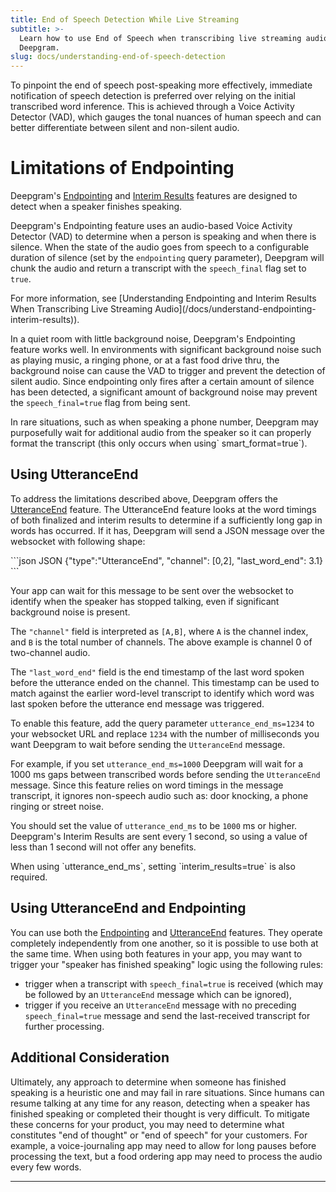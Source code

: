 ```yaml
---
title: End of Speech Detection While Live Streaming
subtitle: >-
  Learn how to use End of Speech when transcribing live streaming audio with
  Deepgram.
slug: docs/understanding-end-of-speech-detection
---
```



To pinpoint the end of speech post-speaking more effectively, immediate notification of speech detection is preferred over relying on the initial transcribed word inference. This is achieved through a Voice Activity Detector (VAD), which gauges the tonal nuances of human speech and can better differentiate between silent and non-silent audio.

# Limitations of Endpointing

Deepgram's [Endpointing](/docs/endpointing) and [Interim Results](/docs/interim-results) features are designed to detect when a speaker finishes speaking.

Deepgram's Endpointing feature uses an audio-based Voice Activity Detector (VAD) to determine when a person is speaking and when there is silence. When the state of the audio goes from speech to a configurable duration of silence (set by the `endpointing` query parameter), Deepgram will chunk the audio and return a transcript with the `speech_final` flag set to `true`.

<Info>
  For more information, see [Understanding Endpointing and Interim Results When Transcribing Live Streaming Audio](/docs/understand-endpointing-interim-results)).
</Info>

In a quiet room with little background noise, Deepgram's Endpointing feature works well. In environments with significant background noise such as playing music, a ringing phone, or at a fast food drive thru, the background noise can cause the VAD to trigger and prevent the detection of silent audio. Since endpointing only fires after a certain amount of silence has been detected, a significant amount of background noise may prevent the `speech_final=true` flag from being sent.

<Info>
  In rare situations, such as when speaking a phone number, Deepgram may purposefully wait for additional audio from the speaker so it can properly format the transcript (this only occurs when using` smart_format=true`).
</Info>

## Using UtteranceEnd

To address the limitations described above, Deepgram offers the [UtteranceEnd](/docs/utterance-end) feature. The UtteranceEnd feature looks at the word timings of both finalized and interim results to determine if a sufficiently long gap in words has occurred. If it has, Deepgram will send a JSON message over the websocket with following shape:

<CodeGroup>
  ```json JSON
  {"type":"UtteranceEnd", "channel": [0,2], "last_word_end": 3.1}
  ```
</CodeGroup>

Your app can wait for this message to be sent over the websocket to identify when the speaker has stopped talking, even if significant background noise is present.

The `"channel"` field is interpreted as `[A,B]`, where `A` is the channel index, and `B` is the total number of channels. The above example is channel 0 of two-channel audio.

The `"last_word_end"` field is the end timestamp of the last word spoken before the utterance ended on the channel. This timestamp can be used to match against the earlier word-level transcript to identify which word was last spoken before the utterance end message was triggered.

To enable this feature, add the query parameter `utterance_end_ms=1234` to your websocket URL and replace `1234` with the number of milliseconds you want Deepgram to wait before sending the `UtteranceEnd` message.

For example, if you set `utterance_end_ms=1000` Deepgram will wait for a 1000 ms gaps between transcribed words before sending the `UtteranceEnd` message. Since this feature relies on word timings in the message transcript, it ignores non-speech audio such as: door knocking, a phone ringing or street noise.

You should set the value of `utterance_end_ms` to be `1000` ms or higher. Deepgram's Interim Results are sent every 1 second, so using a value of less than 1 second will not offer any benefits.

<Info>
  When using `utterance_end_ms`, setting `interim_results=true` is also required.
</Info>

## Using UtteranceEnd and Endpointing

You can use both the [Endpointing](/docs/endpointing) and [UtteranceEnd](/docs/utterance-end) features. They operate completely independently from one another, so it is possible to use both at the same time. When using both features in your app, you may want to trigger your "speaker has finished speaking" logic using the following rules:

* trigger when a transcript with `speech_final=true` is received (which may be followed by an `UtteranceEnd` message which can be ignored),
* trigger if you receive an `UtteranceEnd` message with no preceding `speech_final=true` message and send the last-received transcript for further processing.

## Additional Consideration

Ultimately, any approach to determine when someone has finished speaking is a heuristic one and may fail in rare situations. Since humans can resume talking at any time for any reason, detecting when a speaker has finished speaking or completed their thought is very difficult. To mitigate these concerns for your product, you may need to determine what constitutes "end of thought" or "end of speech" for your customers. For example, a voice-journaling app may need to allow for long pauses before processing the text, but a food ordering app may need to process the audio every few words.

***

